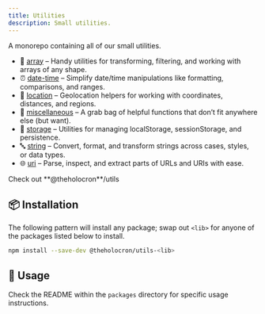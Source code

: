 ```yaml
---
title: Utilities
description: Small utilities.
---
```



A monorepo containing all of our small utilities.

-   🧮 [array](https://github.com/theholocron/utils/blob/main/packages/array/README.md) – Handy utilities for transforming, filtering, and working with arrays of any shape.
-   ⏰ [date-time](https://github.com/theholocron/utils/blob/main/packages/date-time/README.md) – Simplify date/time manipulations like formatting, comparisons, and ranges.
-   📍 [location](https://github.com/theholocron/utils/blob/main/packages/location/README.md) – Geolocation helpers for working with coordinates, distances, and regions.
-   🧰 [miscellaneous](https://github.com/theholocron/utils/blob/main/packages/misc/README.md) – A grab bag of helpful functions that don’t fit anywhere else (but want).
-   💾 [storage](https://github.com/theholocron/utils/blob/main/packages/storage/README.md) – Utilities for managing localStorage, sessionStorage, and persistence.
-   🔤 [string](https://github.com/theholocron/utils/blob/main/packages/string/README.md) – Convert, format, and transform strings across cases, styles, or data types.
-   🌐 [uri](https://github.com/theholocron/utils/blob/main/packages/uri/README.md) – Parse, inspect, and extract parts of URLs and URIs with ease.

<LinkButton href="https://github.com/theholocron/utils" icon="github" iconPlacement="start" variant="minimal">
	Check out **@theholocron**/utils
</LinkButton>

## 📦 Installation

The following pattern will install any package; swap out `<lib>` for anyone of the packages listed below to install.

```bash
npm install --save-dev @theholocron/utils-<lib>
```

## 🧪 Usage

Check the README within the `packages` directory for specific usage instructions.
